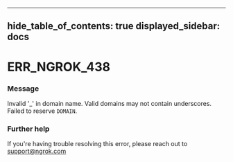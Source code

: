 

---
hide_table_of_contents: true
displayed_sidebar: docs
---


# ERR_NGROK_438

### Message
Invalid '_' in domain name. Valid domains may not contain underscores. Failed to reserve `DOMAIN`.

<ErrorDetails />



### Further help
If you're having trouble resolving this error, please reach out to [support@ngrok.com](mailto:support@ngrok.com?subject=Help%20with%20ERR_NGROK_438)

